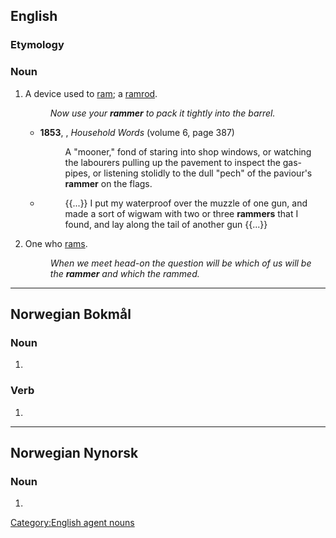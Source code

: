 ==English==

===Etymology===
{{suffix|en|ram|er}}

===Noun===
{{en-noun}}

# A device used to [[ram]]; a [[ramrod]].
#: ''Now use your '''rammer''' to pack it tightly into the barrel.''
#* '''1853''', {{w|Charles Dickens}}, ''Household Words'' (volume 6, page 387)
#*: A "mooner," fond of staring into shop windows, or watching the labourers pulling up the pavement to inspect the gas-pipes, or listening stolidly to the dull "pech" of the paviour's '''rammer''' on the flags.
#* {{w|Rudyard Kipling}}
#*: {{...}} I put my waterproof over the muzzle of one gun, and made a sort of wigwam with two or three '''rammers''' that I found, and lay along the tail of another gun {{...}}
# One who [[ram]]s.
#: ''When we meet head-on the question will be which of us will be the '''rammer''' and which the rammed.''

[[Category:English agent nouns]]

----

==Norwegian Bokmål==

===Noun===
{{head|nb|noun form|g=m|g2=f}}

# {{inflection of|nb|ramme||indefinite|p}}

===Verb===
{{head|nb|verb form}}

# {{inflection of|nb|ramme||pres}}

----

==Norwegian Nynorsk==

===Noun===
{{head|nn|noun form|g=f}}

# {{inflection of|nn|ramme||indefinite|p}}